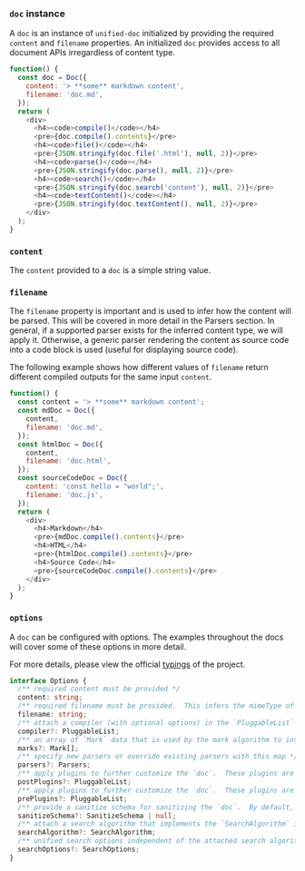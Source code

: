 
### `doc` instance
A `doc` is an instance of `unified-doc` initialized by providing the required `content` and `filename` properties.  An initialized `doc` provides access to all document APIs irregardless of content type.

```js live=true
function() {
  const doc = Doc({
    content: '> **some** markdown content',
    filename: 'doc.md',
  });
  return (
    <div>
      <h4><code>compile()</code></h4>
      <pre>{doc.compile().contents}</pre>
      <h4><code>file()</code></h4>
      <pre>{JSON.stringify(doc.file('.html'), null, 2)}</pre>
      <h4><code>parse()</code></h4>
      <pre>{JSON.stringify(doc.parse(), null, 2)}</pre>
      <h4><code>search()</code></h4>
      <pre>{JSON.stringify(doc.search('content'), null, 2)}</pre>
      <h4><code>textContent()</code></h4>
      <pre>{JSON.stringify(doc.textContent(), null, 2)}</pre>
    </div>
  );
}
```

### `content`
The `content` provided to a `doc` is a simple string value.

### `filename`

The `filename` property is important and is used to infer how the content will be parsed.  This will be covered in more detail in the <Link to="/examples/parsers/overview">Parsers</Link> section.  In general, if a supported parser exists for the inferred content type, we will apply it.  Otherwise, a generic parser rendering the content as source code into a code block is used (useful for displaying source code).

The following example shows how different values of `filename` return different compiled outputs for the same input `content`.

```js live=true
function() {
  const content = '> **some** markdown content';
  const mdDoc = Doc({
    content,
    filename: 'doc.md',
  });
  const htmlDoc = Doc({
    content,
    filename: 'doc.html',
  });
  const sourceCodeDoc = Doc({
    content: 'const hello = "world";',
    filename: 'doc.js',
  });
  return (
    <div>
      <h4>Markdown</h4>
      <pre>{mdDoc.compile().contents}</pre>
      <h4>HTML</h4>
      <pre>{htmlDoc.compile().contents}</pre>
      <h4>Source Code</h4>
      <pre>{sourceCodeDoc.compile().contents}</pre>
    </div>
  );
}
```

### `options`

A `doc` can be configured with options.  The <Link to="/examples">examples</Link> throughout the docs will cover some of these options in more detail.

For more details, please view the official [typings][] of the project.

```ts
interface Options {
  /** required content must be provided */
  content: string;
  /** required filename must be provided.  This infers the mimeType of the content and subsequently how content will be parsed */
  filename: string;
  /** attach a compiler (with optional options) in the `PluggableList` interface to determine how the content will be compiled */
  compiler?: PluggableList;
  /** an array of `Mark` data that is used by the mark algorithm to insert `mark` nodes with matching offsets */
  marks?: Mark[];
  /** specify new parsers or override existing parsers with this map */
  parsers?: Parsers;
  /** apply plugins to further customize the `doc`.  These plugins are applied after private plugins (hence the 'post' prefix).  Private methods such as `textContent()` and `parse()` will not incorporate `hast` modifications introduced by these plugins. */
  postPlugins?: PluggableList;
  /** apply plugins to further customize the `doc`.  These plugins are applied before private plugins (hence the 'pre' prefix).  Private methods such as `textContent()` and `parse()` may incorporate `hast` modifications introduced by these plugins. */
  prePlugins?: PluggableList;
  /** provide a sanitize schema for sanitizing the `doc`.  By default, the `doc` is safely sanitized.  If `null` is provided as a value, the `doc` will not be sanitized. */
  sanitizeSchema?: SanitizeSchema | null;
  /** attach a search algorithm that implements the `SearchAlgorithm` interface to support custom search behaviors on a `doc` */
  searchAlgorithm?: SearchAlgorithm;
  /** unified search options independent of the attached search algorithm */
  searchOptions?: SearchOptions;
}
```

<!-- Definitions -->
[typings]: https://github.com/unified-doc/unified-doc/blob/main/packages/unified-doc/types/index.d.ts
